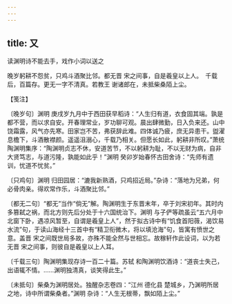 ```yaml
---
---
---
```

title: 又
---



读渊明诗不能去手，戏作小词以送之





晚岁躬耕不怨贫，只鸡斗酒聚比邻。都无晋 宋之间事，自是羲皇以上人。　千载后，百篇存。更无一字不清真。若教王 谢诸郎在，未抵柴桑陌上尘。





【笺注】


〔晚岁句〕渊明 庚戌岁九月中于西田获早稻诗：“人生归有道，衣食固其端。孰是都不营，而以求自安。开春理常业，岁功聊可观。晨出肆微勤，日入负来还。山中饶霜露，风气亦先寒。田家岂不苦，弗获辞此难。四体诚乃疲，庶无异患干。盥濯息檐下，斗酒散襟颜。遥遥沮溺心，千载乃相关。但愿长如此，躬耕非所叹。”萧统 陶渊明集序：“陶渊明贞志不休，安道苦节，不以躬耕为耻，不以无财为病，自非大贤笃志，与道污隆，孰能如此乎！”渊明 癸卯岁始春怀古田舍诗：“先师有遗训，忧道不忧贫。”

〔只鸡句〕渊明 归田园居：“漉我新熟酒，只鸡招近局。”杂诗：“落地为兄弟，何必骨肉亲。得欢常作乐，斗酒聚比邻。”

〔都无二句〕“都无”当作“倘无”解。陶渊明生于东晋末年，卒于刘宋初年。其时内多篡弑之祸，而北方则先后分处于十六国统治下。渊明 与子俨等疏虽云“五六月中北窗下卧，遇凉风暂至，自谓是羲皇上人”，然于拟古诗中有“饥食首阳薇，渴饮易水流”句，于读山海经十三首中有“精卫衔微木，将以填沧海”句，皆寓有愤世之意。盖晋 宋之间既世局多故，亦殊不能全然与世相忘。故稼轩作此设词，以为若无晋 宋之间事，则彼自是羲皇以上人耳。

〔千载三句〕陶渊明集现存诗一百二十篇。苏轼 和陶渊明饮酒诗：“道丧士失己，出语辄不情。……渊明独清真，谈笑得此生。”

〔未抵句〕柴桑为渊明居处。独醒杂志卷四：“江州 德化县 楚城乡，乃渊明所居之地，诗中所谓柴桑者。”渊明 杂诗：“人生无根蒂，飘如陌上尘。”